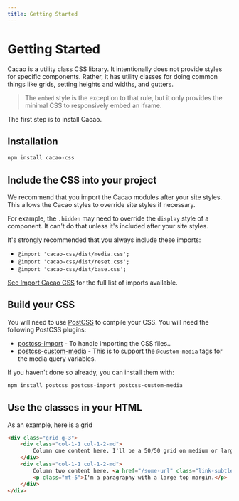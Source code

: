 ```yaml
---
title: Getting Started
---
```


<!-- markdownlint-disable -->


# Getting Started

Cacao is a utility class CSS library. It intentionally does not provide styles for specific components. Rather, it has utility classes for doing common things like grids, setting heights and widths, and gutters.

> The `embed` style is the exception to that rule, but it only provides the minimal CSS to responsively embed an iframe.

The first step is to install Cacao.

## Installation

```bash
npm install cacao-css
```

## Include the CSS into your project

We recommend that you import the Cacao modules after your site styles. This allows the Cacao styles to override site styles if necessary.

For example, the `.hidden` may need to override the `display` style of a component. It can't do that unless it's included after your site styles.

It's strongly recommended that you always include these imports:

- `@import 'cacao-css/dist/media.css';`
- `@import 'cacao-css/dist/reset.css';`
- `@import 'cacao-css/dist/base.css';`

[See Import Cacao CSS](import) for the full list of imports available.

## Build your CSS

You will need to use [PostCSS](https://www.npmjs.com/package/postcss) to compile your CSS. You will need the following PostCSS plugins:

- [postcss-import](https://www.npmjs.com/package/postcss-import) - To handle importing the CSS files..
- [postcss-custom-media](https://www.npmjs.com/package/postcss-custom-media) - This is to support the `@custom-media` tags for the media query variables.

If you haven't done so already, you can install them with:

```bash
npm install postcss postcss-import postcss-custom-media
```

## Use the classes in your HTML

As an example, here is a grid

```html
<div class="grid g-3">
    <div class="col-1-1 col-1-2-md">
        Column one content here. I'll be a 50/50 grid on medium or larger screens and one column on small screens.
    </div>
    <div class="col-1-1 col-1-2-md">
        Column two content here. <a href="/some-url" class="link-subtle">A subtle link</a>
        <p class="mt-5">I'm a paragraphy with a large top margin.</p>
    </div>
</div>
```
